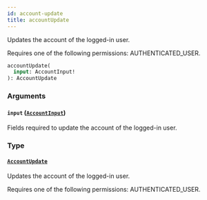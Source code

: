 ```yaml
---
id: account-update
title: accountUpdate
---
```



Updates the account of the logged-in user. 

Requires one of the following permissions: AUTHENTICATED_USER.

```graphql
accountUpdate(
  input: AccountInput!
): AccountUpdate
```


### Arguments

#### `input` ([`AccountInput`](../../../developer/api-reference/inputs/account-input))

Fields required to update the account of the logged-in user.


### Type

#### [`AccountUpdate`](../../../developer/api-reference/objects/account-update) 

Updates the account of the logged-in user. 

Requires one of the following permissions: AUTHENTICATED_USER.




